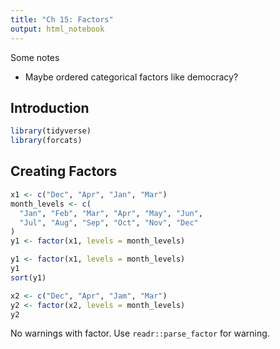 ```yaml
---
title: "Ch 15: Factors"
output: html_notebook
---
```


Some notes

- Maybe ordered categorical factors like democracy?

## Introduction

```r
library(tidyverse)
library(forcats)
```


## Creating Factors

```r
x1 <- c("Dec", "Apr", "Jan", "Mar")
month_levels <- c(
  "Jan", "Feb", "Mar", "Apr", "May", "Jun", 
  "Jul", "Aug", "Sep", "Oct", "Nov", "Dec"
)
y1 <- factor(x1, levels = month_levels)
```

```r
y1 <- factor(x1, levels = month_levels)
y1
sort(y1)
```

```r
x2 <- c("Dec", "Apr", "Jam", "Mar")
y2 <- factor(x2, levels = month_levels)
y2
```

No warnings with factor. Use `readr::parse_factor` for warning.

```r

```

